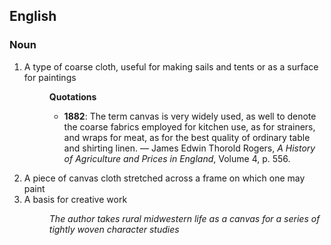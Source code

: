 == English ==

=== Noun ===

# A type of coarse cloth, useful for making sails and tents or as a surface for paintings
#:'''Quotations'''
#:*'''1882''': The term canvas is very widely used, as well to denote the coarse fabrics employed for kitchen use, as for strainers, and wraps for meat, as for the best quality of ordinary table and shirting linen. &mdash; James Edwin Thorold Rogers, ''A History of Agriculture and Prices in England'', Volume 4, p. 556.
# A piece of canvas cloth stretched across a frame on which one may paint
# A basis for creative work
#: ''The author takes rural midwestern life as a canvas for a series of tightly woven character studies''